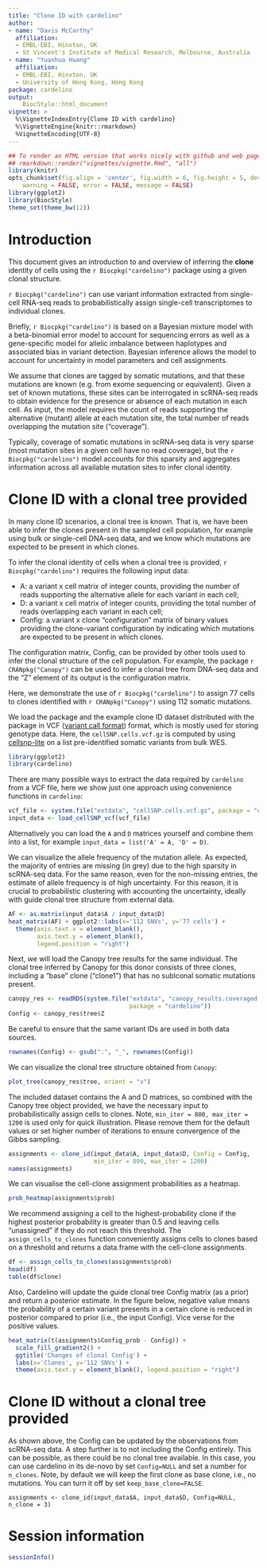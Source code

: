 ```yaml
---
title: "Clone ID with cardelino"
author:
- name: "Davis McCarthy"
  affiliation: 
  - EMBL-EBI, Hinxton, UK
  - St Vincent's Institute of Medical Research, Melbourne, Australia
- name: "Yuanhua Huang"
  affiliation:
  - EMBL-EBI, Hinxton, UK
  - University of Hong Kong, Hong Kong
package: cardelino
output:
    BiocStyle::html_document
vignette: >
  %\VignetteIndexEntry{Clone ID with cardelino}
  %\VignetteEngine{knitr::rmarkdown}
  %VignetteEncoding{UTF-8}
---
```



```r
## To render an HTML version that works nicely with github and web pages, do:
## rmarkdown::render("vignettes/vignette.Rmd", "all")
library(knitr)
opts_chunk$set(fig.align = 'center', fig.width = 6, fig.height = 5, dev = 'png',
    warning = FALSE, error = FALSE, message = FALSE)
library(ggplot2)
library(BiocStyle)
theme_set(theme_bw(12))
```

# Introduction

This document gives an introduction to and overview of inferring the **clone**
identity of cells using the `r Biocpkg("cardelino")` package using a given 
clonal structure.

`r Biocpkg("cardelino")` can use variant information extracted from single-cell 
RNA-seq reads to probabilistically assign single-cell transcriptomes to 
individual clones.

Briefly, `r Biocpkg("cardelino")` is based on a Bayesian mixture model with a 
beta-binomial error model to account for sequencing errors as well as a 
gene-specific model for allelic imbalance between haplotypes and associated bias
in variant detection. Bayesian inference allows the model to account for 
uncertainty in model parameters and cell assignments.

We assume that clones are tagged by somatic mutations, and that these mutations
are known (e.g. from exome sequencing or equivalent). Given a set of known 
mutations, these sites can be interrogated in scRNA-seq reads to obtain evidence 
for the presence or absence of each mutation in each cell. As input, the model 
requires the count of reads supporting the alternative (mutant) allele at each 
mutation site, the total number of reads overlapping the mutation site 
("coverage"). 

Typically, coverage of somatic mutations in scRNA-seq data is very
sparse (most mutation sites in a given cell have no read coverage), but the 
`r Biocpkg("cardelino")` model accounts for this sparsity and aggregates 
information across all available mutation sites to infer clonal identity.


# Clone ID with a clonal tree provided

In many clone ID scenarios, a clonal tree is known. That is, we have been able 
to infer the clones present in the sampled cell population, for example using 
bulk or single-cell DNA-seq data, and we know which mutations are expected to be
present in which clones.

To infer the clonal identity of cells when a clonal tree is provided, 
`r Biocpkg("cardelino")` requires the following input data:

* A: a variant x cell matrix of integer counts, providing the number of reads
supporting the alternative allele for each variant in each cell;
* D: a variant x cell matrix of integer counts, providing the total number of 
reads overlapping each variant in each cell;
* Config: a variant x clone "configuration" matrix of binary values providing 
the clone-variant configuration by indicating which mutations are expected to be 
present in which clones.

The configuration matrix, Config, can be provided by other tools used to infer 
the clonal structure of the cell population. For example, the package 
`r CRANpkg("Canopy")` can be used to infer a clonal tree from DNA-seq data and 
the "Z" element of its output is the configuration matrix.

Here, we demonstrate the use of `r Biocpkg("cardelino")` to assign 77 cells to 
clones identified with `r CRANpkg("Canopy")` using 112 somatic mutations. 

We load the package and the example clone ID dataset distributed with the 
package in VCF ([variant call format](https://github.com/samtools/hts-specs)) 
format, which is mostly used for storing genotype data. Here, the 
`cellSNP.cells.vcf.gz` is computed by using
[cellsnp-lite](https://cellsnp-lite.readthedocs.io) on a list pre-identified 
somatic variants from bulk WES.

```r
library(ggplot2)
library(cardelino)
```

There are many possible ways to extract the data required by `cardelino` from a 
VCF file, here we show just one approach using convenience functions in 
`cardelino`:

```r
vcf_file <- system.file("extdata", "cellSNP.cells.vcf.gz", package = "cardelino")
input_data <- load_cellSNP_vcf(vcf_file)
```

Alternatively you can load the `A` and `D` matrices yourself and combine them
into a list, for example `input_data = list('A' = A, 'D' = D)`. 

We can visualize the allele frequency of the mutation allele. As expected, the
majority of entries are missing (in grey) due to the high sparsity in scRNA-seq 
data. For the same reason, even for the non-missing entries, the estimate of 
allele frequency is of high uncertainty. For this reason, it is crucial to 
probabilistic clustering with accounting the uncertainty, ideally with guide 
clonal tree structure from external data. 

```r
AF <- as.matrix(input_data$A / input_data$D)
heat_matrix(AF) + ggplot2::labs(x='112 SNVs', y='77 cells') + 
  theme(axis.text.x = element_blank(),
        axis.text.y = element_blank(),
        legend.position = "right")
```


Next, we will load the Canopy tree results for the same individual.
The clonal tree inferred by Canopy for this donor consists of three clones, 
including a "base" clone ("clone1") that has no sublconal somatic mutations 
present.


```r
canopy_res <- readRDS(system.file("extdata", "canopy_results.coveraged.rds", 
                                  package = "cardelino"))
Config <- canopy_res$tree$Z
```

Be careful to ensure that the same variant IDs are used in both data sources.

```r
rownames(Config) <- gsub(":", "_", rownames(Config))
```

We can visualize the clonal tree structure obtained from `Canopy`:

```r
plot_tree(canopy_res$tree, orient = "v")
```

The included dataset contains the A and D matrices, so combined with the Canopy 
tree object provided, we have the necessary input to probabilistically assign 
cells to clones. Note, `min_iter = 800, max_iter = 1200` is used only for 
quick illustration. Please remove them for the default values or set higher 
number of iterations to ensure convergence of the Gibbs sampling.

```r
assignments <- clone_id(input_data$A, input_data$D, Config = Config,
                        min_iter = 800, max_iter = 1200)
names(assignments)
```

We can visualise the cell-clone assignment probabilities as a heatmap.

```r
prob_heatmap(assignments$prob)
```

We recommend assigning a cell to the highest-probability clone if the highest 
posterior probability is greater than 0.5 and leaving cells "unassigned" if they
do not reach this threshold. The `assign_cells_to_clones` function conveniently
assigns cells to clones based on a threshold and returns a data.frame with the
cell-clone assignments.

```r
df <- assign_cells_to_clones(assignments$prob)
head(df)
table(df$clone)
```


Also, Cardelino will update the guide clonal tree Config matrix (as a prior)
and return a posterior estimate. In the figure below, negative value means the
probability of a certain variant presents in a certain clone is reduced in 
posterior compared to prior (i.e., the input Config). Vice verse for the 
positive values.
```r
heat_matrix(t(assignments$Config_prob - Config)) + 
  scale_fill_gradient2() +
  ggtitle('Changes of clonal Config') + 
  labs(x='Clones', y='112 SNVs') +
  theme(axis.text.y = element_blank(), legend.position = "right")
```

# Clone ID without a clonal tree provided
As shown above, the Config can be updated by the observations from scRNA-seq 
data. A step further is to not including the Config entirely. This can be 
possible, as there could be no clonal tree available. In this case, you can use 
cardelino in its de-novo by set `Config=NULL` and set a number for `n_clones`. 
Note, by default we will keep the first clone as base clone, i.e., no mutations.
You can turn it off by set `keep_base_clone=FALSE`.

```denovo-cell-assign
assignments <- clone_id(input_data$A, input_data$D, Config=NULL, n_clone = 3)
```


# Session information {.unnumbered}

```r
sessionInfo()
```
